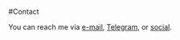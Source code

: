 #Contact

You can reach me via <a href="mailto:curt@poffdev.com">e-mail</a>, <a href="https://telegram.me/cpoff" target="_blank">Telegram</a>, or <a href="https://twitter.com/cpoff" target="_blank">social</a>.
